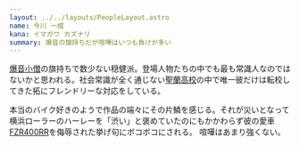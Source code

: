 ```yaml
---
layout: ../../layouts/PeopleLayout.astro
name: 今川 一成
kana: イマガワ カズナリ
summary: 爆音の旗持ちだが喧嘩はいつも負けが多い
---
```

[爆音小僧](/teams/bakuon)の旗持ちで数少ない穏健派。登場人物たちの中でも最も常識人なのではないかと思われる。社会常識が全く通じない[聖蘭高校](/orgs/seiran)の中で唯一彼だけは転校してきた拓にフレンドリーな対応をしている。

本当のバイク好きのようで作品の端々にその片鱗を感じる。それが災いとなって横浜ローラーのハーレーを「渋い」と褒めていたのにもかかわらず彼の愛車[FZR400RR](/bikes/FZR400RR)を侮辱された挙げ句にボコボコにされる。
喧嘩はあまり強くない。
